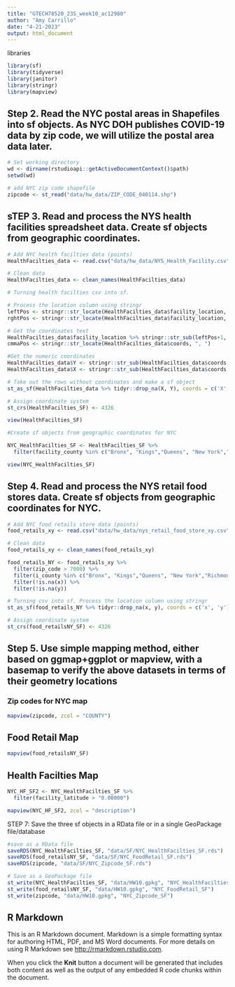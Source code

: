 ```yaml
---
title: "GTECH78520_23S_week10_ac12980"
author: "Amy Carrillo"
date: "4-21-2023"
output: html_document
---
```


libraries
```r
library(sf)
library(tidyverse)
library(janitor)
library(stringr)
library(mapview)

```

## Step 2. Read the NYC postal areas in Shapefiles into sf objects. As NYC DOH publishes COVID-19 data by zip code, we will utilize the postal area data later.

```r
# Set working directory
wd <- dirname(rstudioapi::getActiveDocumentContext()$path)
setwd(wd)

```

```r
# add NYC zip code shapefile
zipcode <- st_read("data/hw_data/ZIP_CODE_040114.shp")
```

## sTEP 3. Read and process the NYS health facilities spreadsheet data. Create sf objects from geographic coordinates.

```r
# Add NYC health facilties data (points)
HealthFacilties_data <- read.csv("data/hw_data/NYS_Health_Facility.csv")

# Clean data
HealthFacilties_data <- clean_names(HealthFacilties_data)
```

```r
# Turning health facilties csv into sf. 

# Process the location column using stringr
leftPos <- stringr::str_locate(HealthFacilties_data$facility_location, "\\(")[,1]
rghtPos <- stringr::str_locate(HealthFacilties_data$facility_location, "\\)")[,1]

# Get the coordinates text
HealthFacilties_data$facility_location %>% stringr::str_sub(leftPos+1, rghtPos -1) -> HealthFacilties_data$coords
cmmaPos <- stringr::str_locate(HealthFacilties_data$coords, ", ")

#Get the numeric coordinates
HealthFacilties_data$Y <- stringr::str_sub(HealthFacilties_data$coords, 1, cmmaPos[,1]-1) %>% as.numeric()
HealthFacilties_data$X <- stringr::str_sub(HealthFacilties_data$coords, cmmaPos[,2]+1) %>% as.numeric()

# Take out the rows without coordinates and make a sf object
st_as_sf(HealthFacilties_data %>% tidyr::drop_na(X, Y), coords = c('X', 'Y')) -> HealthFacilties_SF

# Assign coordinate system
st_crs(HealthFacilties_SF) <- 4326

view(HealthFacilties_SF)
```


```r
#Create sf objects from geographic coordinates for NYC

NYC_HealthFacilties_SF <- HealthFacilties_SF %>%
  filter(facility_county %in% c("Bronx", "Kings","Queens", "New York","Richmond"))

view(NYC_HealthFacilties_SF)
```


## Step 4. Read and process the NYS retail food stores data. Create sf objects from geographic coordinates for NYC.

```r
# Add NYC food retails store data (points)
food_retails_xy <- read.csv("data/hw_data/nys_retail_food_store_xy.csv", fileEncoding = "Latin1", check.names = F)

# Clean data
food_retails_xy <- clean_names(food_retails_xy)

food_retails_NY <- food_retails_xy %>%
  filter(zip_code > 7000) %>%
  filter(i_county %in% c("Bronx", "Kings","Queens", "New York","Richmond")) %>%
  filter(!is.na(x)) %>%
  filter(!is.na(y))

```


```r
# Turning csv into sf. Process the location column using stringr
st_as_sf(food_retails_NY %>% tidyr::drop_na(x, y), coords = c('x', 'y')) -> food_retailsNY_SF

# Assign coordinate system
st_crs(food_retailsNY_SF) <- 4326

```

## Step 5. Use simple mapping method, either based on ggmap+ggplot or mapview, with a basemap to verify the above datasets in terms of their geometry locations

### Zip codes for NYC map

```r
mapview(zipcode, zcol = "COUNTY")

```


## Food Retail Map

```r
mapview(food_retailsNY_SF)

```

## Health Facilties Map

```r
NYC_HF_SF2 <- NYC_HealthFacilties_SF %>%
  filter(facility_latitude > "0.00000")

mapview(NYC_HF_SF2, zcol = "description")

```

STEP 7: Save the three sf objects in a RData file or in a single GeoPackage file/database

```r
#save as a RData file
saveRDS(NYC_HealthFacilties_SF, "data/SF/NYC_HealthFacilties_SF.rds")
saveRDS(food_retailsNY_SF, "data/SF/NYC_FoodRetail_SF.rds")
saveRDS(zipcode, "data/SF/NYC_Zipcode_SF.rds")

```

```r
# Save as a GeoPackage file
st_write(NYC_HealthFacilties_SF, "data/HW10.gpkg", "NYC_HealthFacilties_SF")
st_write(food_retailsNY_SF, "data/HW10.gpkg", "NYC_FoodRetail_SF")
st_write(zipcode, "data/HW10.gpkg", "NYC_Zipcode_SF")

```

## R Markdown

This is an R Markdown document. Markdown is a simple formatting syntax for authoring HTML, PDF, and MS Word documents. For more details on using R Markdown see <http://rmarkdown.rstudio.com>.

When you click the **Knit** button a document will be generated that includes both content as well as the output of any embedded R code chunks within the document. 
